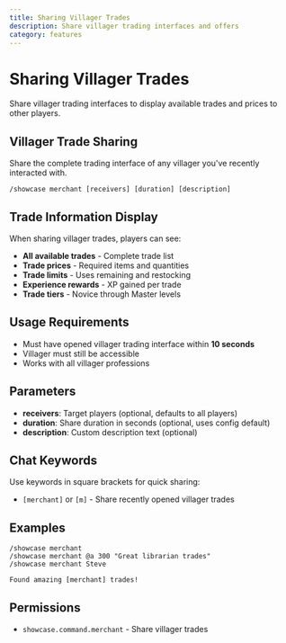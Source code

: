```yaml
---
title: Sharing Villager Trades
description: Share villager trading interfaces and offers
category: features
---
```


# Sharing Villager Trades

Share villager trading interfaces to display available trades and prices to other players.

## Villager Trade Sharing

Share the complete trading interface of any villager you've recently interacted with.

```
/showcase merchant [receivers] [duration] [description]
```

## Trade Information Display

When sharing villager trades, players can see:

- **All available trades** - Complete trade list
- **Trade prices** - Required items and quantities
- **Trade limits** - Uses remaining and restocking
- **Experience rewards** - XP gained per trade
- **Trade tiers** - Novice through Master levels

## Usage Requirements

- Must have opened villager trading interface within **10 seconds**
- Villager must still be accessible
- Works with all villager professions

## Parameters

- **receivers**: Target players (optional, defaults to all players)
- **duration**: Share duration in seconds (optional, uses config default)
- **description**: Custom description text (optional)

## Chat Keywords

Use keywords in square brackets for quick sharing:

- `[merchant]` or `[m]` - Share recently opened villager trades

## Examples

```
/showcase merchant
/showcase merchant @a 300 "Great librarian trades"
/showcase merchant Steve

Found amazing [merchant] trades!
```

## Permissions

- `showcase.command.merchant` - Share villager trades